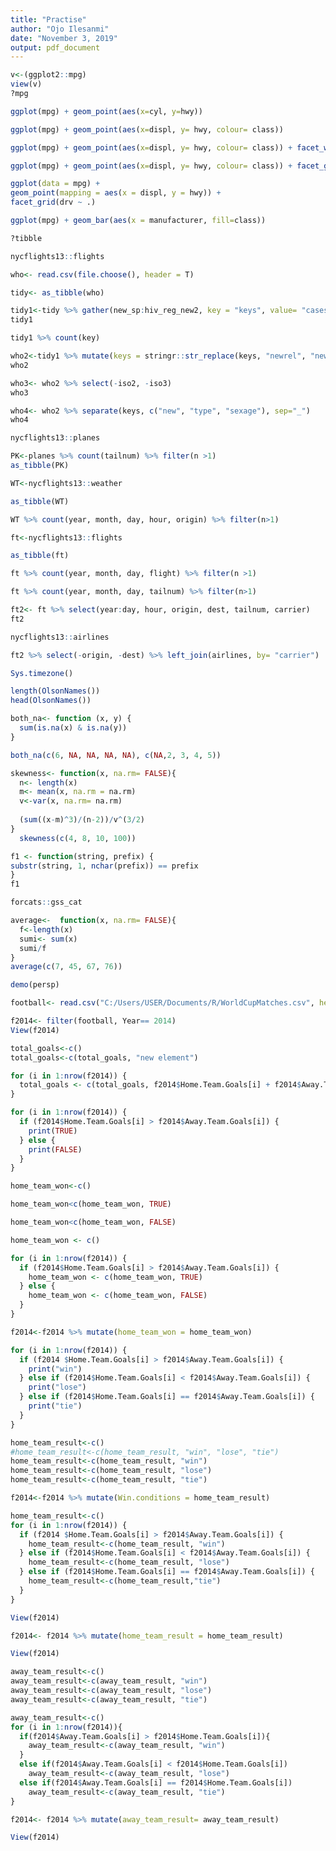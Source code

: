 ```yaml
---
title: "Practise"
author: "Ojo Ilesanmi"
date: "November 3, 2019"
output: pdf_document
---
```


```r
v<-(ggplot2::mpg)
view(v)
?mpg
```

```r
ggplot(mpg) + geom_point(aes(x=cyl, y=hwy))
```

```r
ggplot(mpg) + geom_point(aes(x=displ, y= hwy, colour= class))
```
```r
ggplot(mpg) + geom_point(aes(x=displ, y= hwy, colour= class)) + facet_wrap(~ class, nrow = 2)
```

```r
ggplot(mpg) + geom_point(aes(x=displ, y= hwy, colour= class)) + facet_grid(drv ~ cyl)
```

```r
ggplot(data = mpg) +
geom_point(mapping = aes(x = displ, y = hwy)) +
facet_grid(drv ~ .)
```

```r
ggplot(mpg) + geom_bar(aes(x = manufacturer, fill=class))
```


```r
?tibble
```

```r
nycflights13::flights
```

```r
who<- read.csv(file.choose(), header = T)
```

```r
tidy<- as_tibble(who)
```
```r
tidy1<-tidy %>% gather(new_sp:hiv_reg_new2, key = "keys", value= "cases", na.rm=TRUE)
tidy1
```
```r
tidy1 %>% count(key)
```

```r
who2<-tidy1 %>% mutate(keys = stringr::str_replace(keys, "newrel", "new_rel"))
who2
```

```r
who3<- who2 %>% select(-iso2, -iso3)
who3
```

```r
who4<- who2 %>% separate(keys, c("new", "type", "sexage"), sep="_")
who4
```

```r
nycflights13::planes
```

```r
PK<-planes %>% count(tailnum) %>% filter(n >1)
as_tibble(PK)
```

```r
WT<-nycflights13::weather
```

```r
as_tibble(WT)
```

```r
WT %>% count(year, month, day, hour, origin) %>% filter(n>1)
```

```r
ft<-nycflights13::flights
```

```r
as_tibble(ft)
```

```r
ft %>% count(year, month, day, flight) %>% filter(n >1)
```

```r
ft %>% count(year, month, day, tailnum) %>% filter(n>1)
```
```r
ft2<- ft %>% select(year:day, hour, origin, dest, tailnum, carrier)
ft2
```

```r
nycflights13::airlines
```

```r
ft2 %>% select(-origin, -dest) %>% left_join(airlines, by= "carrier")
```

```r
Sys.timezone()
```

```r
length(OlsonNames())
head(OlsonNames())
```

```r
both_na<- function (x, y) {
  sum(is.na(x) & is.na(y))
}
```

```r
both_na(c(6, NA, NA, NA, NA), c(NA,2, 3, 4, 5))
```

```r
skewness<- function(x, na.rm= FALSE){
  n<- length(x)
  m<- mean(x, na.rm = na.rm)
  v<-var(x, na.rm= na.rm)
  
  (sum((x-m)^3)/(n-2))/v^(3/2)
}
  skewness(c(4, 8, 10, 100))
```

```r
f1 <- function(string, prefix) {
substr(string, 1, nchar(prefix)) == prefix
}
f1
```

```r
forcats::gss_cat
```

```r
average<-  function(x, na.rm= FALSE){
  f<-length(x)
  sumi<- sum(x)
  sumi/f
}
average(c(7, 45, 67, 76))
```

```r
demo(persp)

```

```r
football<- read.csv("C:/Users/USER/Documents/R/WorldCupMatches.csv", header = T)
```

```r
f2014<- filter(football, Year== 2014)
View(f2014)
```

```r
total_goals<-c()
total_goals<-c(total_goals, "new element")
```

```r
for (i in 1:nrow(f2014)) {
  total_goals <- c(total_goals, f2014$Home.Team.Goals[i] + f2014$Away.Team.Goals[i])
}

```

```r
for (i in 1:nrow(f2014)) {  
  if (f2014$Home.Team.Goals[i] > f2014$Away.Team.Goals[i]) {
    print(TRUE)
  } else {
    print(FALSE) 
  }
}
```

```r
home_team_won<-c()

home_team_won<c(home_team_won, TRUE)

home_team_won<c(home_team_won, FALSE)

```

```r
home_team_won <- c()

for (i in 1:nrow(f2014)) { 
  if (f2014$Home.Team.Goals[i] > f2014$Away.Team.Goals[i]) {
    home_team_won <- c(home_team_won, TRUE)
  } else {
    home_team_won <- c(home_team_won, FALSE)
  }
}

```

```r
f2014<-f2014 %>% mutate(home_team_won = home_team_won)
```

```r
for (i in 1:nrow(f2014)) {  
  if (f2014 $Home.Team.Goals[i] > f2014$Away.Team.Goals[i]) {
    print("win")
  } else if (f2014$Home.Team.Goals[i] < f2014$Away.Team.Goals[i]) {
    print("lose")
  } else if (f2014$Home.Team.Goals[i] == f2014$Away.Team.Goals[i]) {
    print("tie")
  }
}
```

```r
home_team_result<-c()
#home_team_result<-c(home_team_result, "win", "lose", "tie")
home_team_result<-c(home_team_result, "win")
home_team_result<-c(home_team_result, "lose")
home_team_result<-c(home_team_result, "tie")
```

```r
f2014<-f2014 %>% mutate(Win.conditions = home_team_result)
```

```r
home_team_result<-c()
for (i in 1:nrow(f2014)) {  
  if (f2014 $Home.Team.Goals[i] > f2014$Away.Team.Goals[i]) {
    home_team_result<-c(home_team_result, "win")
  } else if (f2014$Home.Team.Goals[i] < f2014$Away.Team.Goals[i]) {
    home_team_result<-c(home_team_result, "lose")
  } else if (f2014$Home.Team.Goals[i] == f2014$Away.Team.Goals[i]) {
    home_team_result<-c(home_team_result,"tie")
  }
}
```

```r
View(f2014)
```

```r
f2014<- f2014 %>% mutate(home_team_result = home_team_result)
```

```r
View(f2014)
```

```r
away_team_result<-c()
away_team_result<-c(away_team_result, "win")
away_team_result<-c(away_team_result, "lose")
away_team_result<-c(away_team_result, "tie")
```

```r
away_team_result<-c()
for (i in 1:nrow(f2014)){
  if(f2014$Away.Team.Goals[i] > f2014$Home.Team.Goals[i]){
    away_team_result<-c(away_team_result, "win")
  }
  else if(f2014$Away.Team.Goals[i] < f2014$Home.Team.Goals[i])
    away_team_result<-c(away_team_result, "lose")
  else if(f2014$Away.Team.Goals[i] == f2014$Home.Team.Goals[i])
    away_team_result<-c(away_team_result, "tie")
}
```

```r
f2014<- f2014 %>% mutate(away_team_result= away_team_result)
```

```r
View(f2014)
```


```r

```
